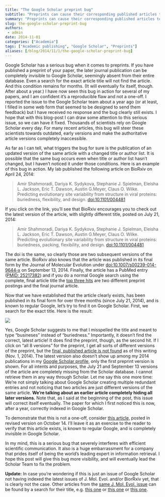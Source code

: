 ```yaml
---
title: "The Google Scholar preprint bug"
subtitle: "Preprints can cause their corresponding published articles to be (temporarily) dropped from the Google Scholar database."
summary: "Preprints can cause their corresponding published articles to be (temporarily) dropped from the Google Scholar database."
slug: the-google-scholar-preprint-bug
authors:
 - admin
date: 2014-11-01
categories: ["Academia"]
tags: ["Academic publishing", "Google Scholar", "Preprints"]
aliases: [/blog/2014/11/1/the-google-scholar-preprint-bug]
---
```

Google Scholar has a serious bug when it comes to preprints. If you have published a preprint of your paper, the later journal publication can be completely invisible to Google Scholar, seemingly absent from their entire database. Even a search for the exact article title will not find the article. And this condition remains for months. (It will eventually fix itself, though. After about a year.) I have now seen this bug in action for several of my papers, and I am confident it’s a reproducible flaw and not a one-off. I reported the issue to the Google Scholar team about a year ago (or at least, I filled in some web form that seemed to be designed to send them feedback) but I have received no response and the bug clearly still exists. I hope that with this blog-post I can draw some attention to this serious issue, so we can have it fixed. Thousands of scientists rely on Google Scholar every day. For many recent articles, this bug will steer these scientists towards outdated, early versions and make the authoritative article versions completely inaccessible.

As far as I can tell, what triggers the bug for sure is the publication of an updated version of the same article with a changed title or author list. It is possible that the same bug occurs even when title or author list hasn’t changed, but I haven’t noticed it under those conditions. Here is an example of this bug in action. My lab published the following article on BioRxiv on April 24, 2014:

> Amir Shahmoradi, Dariya K. Sydykova, Stephanie J. Spielman, Eleisha L. Jackson, Eric T. Dawson, Austin G.Meyer, Claus O. Wilke. Predicting evolutionary site variability from structure in viral proteins: buriedness, flexibility, and design. [doi:10.1101/004481](https://www.biorxiv.org/content/10.1101/004481v1)

If you click on the link, you’ll see that BioRxiv encourages you to check out the latest version of the article, with slightly different title, posted on July 21, 2014:

> Amir Shahmoradi, Dariya K. Sydykova, Stephanie J. Spielman, Eleisha L. Jackson, Eric T. Dawson, Austin G.Meyer, Claus O. Wilke. Predicting evolutionary site variability from structure in viral proteins: buriedness, packing, flexibility, and design. [doi:10.1101/004481](https://doi.org/10.1101/004481)

The doi is the same, so clearly those are two subsequent versions of the same article. BioRxiv also knows that the article was published in its final form by the Journal of Molecular Evolution under [doi:10.1007/s00239-014-9644-x](https://doi.org/10.1007/s00239-014-9644-x) on September 13, 2014. Finally, the article has a PubMed entry ([PMID: 25217382](https://www.ncbi.nlm.nih.gov/pubmed/25217382)) and if you do a normal Google search using the complete, final article title the [top three hits](https://www.google.com/search?q=Predicting+evolutionary+site+variability+from+structure+in+viral+proteins%3A+buriedness%2C+packing%2C+flexibility%2C+and+design&oq=Predicting+evolutionary+site+variability+from+structure+in+viral+proteins%3A+buriedness%2C+packing%2C+flexibility%2C+and+design&aqs=chrome..69i57j69i59j69i60l3.549j0j1&sourceid=chrome&es_sm=91&ie=UTF-8) are two different preprint postings and the final journal article.

Now that we have established that the article clearly exists, has been published in its final form for over three months (since July 21, 2014), and is known to regular Google, let’s try to find it on Google Scholar. First, we search for the exact title. Here is the result:

![](Google_Scholar_screen_shot.png)

Yes, Google Scholar suggests to me that I misspelled the title and meant to type “busineses” instead of “buriedness.” Importantly, it doesn’t find the correct, latest article! It does find the preprint, though, as the second hit. If I click on “all 8 versions” for the preprint, I get all sorts of different versions of the preprint, but the [final, published article is not found](https://scholar.google.com/scholar?cluster=1799163645855055780) as of this writing (Nov. 1, 2014). The latest version also doesn’t show up among my 2014 publications in my [Google Scholar profile,]( https://scholar.google.com/citations?hl=en&user=Nc8U6E4AAAAJ&view_op=list_works&sortby=pubdate) only the first preprint version is shown. For all intents and purposes, the July 21 and September 13 versions of the article are completely missing from the Scholar database. I cannot retrieve them in any way through Scholar. Let me say this one more time: We’re not simply talking about Google Scholar  creating multiple redundant entries and not noticing that two articles are just different versions of the same article. **We’re talking about an earlier article completely hiding all later versions.** Note that, as I said at the beginning of the post, this issue will correct itself eventually. The paper for which I first noticed this is now, after a year, correctly indexed in Google Scholar.

To demonstrate that this is not a one-off, consider [this article,](https://doi.org/10.1101/002287) posted in revised version on October 14. I’ll leave it as an exercise to the reader to verify that this article exists, is known to regular Google, and is completely invisible in Google Scholar.

In my mind, this is a serious bug that severely interferes with efficient scientific communication. It also is a huge embarrassment for a company that prides itself of being the world’s leading expert in information retrieval. I hope this post will give this bug more visibility, and will eventually lead the Scholar Team to fix the problem.

**Update:** In case you're wondering if this is just an issue of Google Scholar not having indexed the latest issues of J. Mol. Evol. and/or BiorRxiv yet, that is clearly not the case. Other articles from the [same J. Mol. Evol. issue](https://link.springer.com/journal/239/79/3/page/1) can be found by a search for their title, e.g. [this one](https://scholar.google.com/scholar?hl=en&q=Limits+of+Neutral+Drift%3A+Lessons+From+the+In+Vitro+Evolution+of+Two+Ribozymes) or [this one](https://scholar.google.com/scholar?hl=en&q=One+origin+for+metallo-%CE%B2-lactamase+activity%2C+or+two%3F+An+investigation+assessing+a+diverse+set+of+reconstructed+ancestral+sequences+based+on+a+sample+of+phylogenetic+trees) or [this one](https://scholar.google.com/scholar?q=Essential+is+Not+Irreplaceable%3A+Fitness+Dynamics+of+Experimental+E.+coli+RNase+P+RNA+Heterologous+Replacement).


